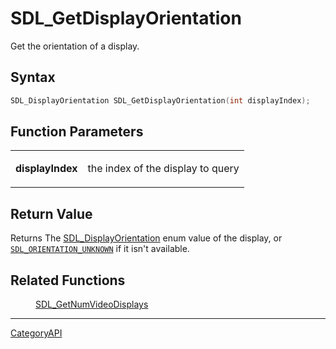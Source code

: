 = SDL_GetDisplayOrientation =

Get the orientation of a display.

== Syntax ==

<syntaxhighlight lang='c'>
SDL_DisplayOrientation SDL_GetDisplayOrientation(int displayIndex);
</syntaxhighlight>

== Function Parameters ==

{|
|'''displayIndex'''
|the index of the display to query
|}

== Return Value ==

Returns The [[SDL_DisplayOrientation]] enum value of the display, or
<code>[[SDL_ORIENTATION_UNKNOWN]]</code> if it isn't available.

== Related Functions ==

:[[SDL_GetNumVideoDisplays]]

----
[[CategoryAPI]]


